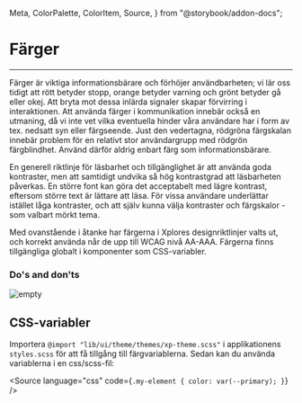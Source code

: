   Meta,
  ColorPalette,
  ColorItem,
  Source,
} from "@storybook/addon-docs";

<Meta title="Riktlinjer/Färger" />

# Färger
---

Färger är viktiga informationsbärare och förhöjer användbarheten; vi lär oss tidigt att rött betyder stopp, orange betyder varning och grönt betyder gå eller okej. Att
bryta mot dessa inlärda signaler skapar förvirring i interaktionen. Att använda färger i kommunikation innebär också en utmaning, då vi inte vet vilka eventuella hinder
våra användare har i form av tex. nedsatt syn eller färgseende. Just den vedertagna, rödgröna färgskalan innebär problem för en relativt stor användargrupp med rödgrön färgblindhet.
Använd därför aldrig enbart färg som informationsbärare.

En generell riktlinje för läsbarhet och tillgänglighet är att använda goda kontraster, men att samtidigt undvika så hög kontrastgrad att läsbarheten påverkas. En större font kan
göra det acceptabelt med lägre kontrast, eftersom större text är lättare att läsa. För vissa användare underlättar istället låga kontraster, och att själv kunna välja kontraster och
färgskalor - som valbart mörkt tema.

Med ovanstående i åtanke har färgerna i Xplores designriktlinjer valts ut, och korrekt använda når de upp till WCAG nivå AA-AAA. Färgerna finns tillgängliga globalt i komponenter som
CSS-variabler.

### Do's and don'ts

<img src={Colors} alt="empty" />

## CSS-variabler

Importera `@import "lib/ui/theme/themes/xp-theme.scss"` i applikationens `styles.scss`
för att få tillgång till färgvariablerna. Sedan kan du använda variablerna i en css/scss-fil:

<Source
  language="css"
  code={`
.my-element {
  color: var(--primary);
}
  `}
/>

<ColorPalette>
  <ColorItem title="--primary" subtitle="Primärfärg" colors={["#333333"]} />
  <ColorItem title="--on-primary" subtitle="Ovanpå primärfärg" colors={["#F8F8F8"]} />
  <ColorItem title="--secondary" subtitle="Sekundärfärg" colors={["#707070"]} />
  <ColorItem title="--on-secondary" subtitle="Ovanpå sekundärfärg" colors={["#F8F8F8"]} />
  <ColorItem title="--accent" subtitle="Accentfärg" colors={["#007565"]} />
  <ColorItem title="--on-accent" subtitle="Ovanpå accentfärg" colors={["#F8F8F8"]} />
  <ColorItem title="--error" subtitle="Fel" colors={["#BB4E00"]} />
  <ColorItem title="--on-error" subtitle="Ovanpå fel" colors={["#F8F8F8"]} />
  <ColorItem title="--background" subtitle="Bakgrundsfärg" colors={["#F8F8F8"]} />
  <ColorItem title="--on-background" subtitle="Ovanpå bakgrundsfärg" colors={["#333333"]} />
  <ColorItem title="--accent-variant" subtitle="Variant av accentfärg" colors={["#C7DEDB"]} />
  <ColorItem title="--on-accent-variant" subtitle="Ovanpå variant av accentfärg" colors={["#333333"]} />
  <ColorItem title="--error-variant" subtitle="Variant av felfärg" colors={["#ECD7CB"]} />
  <ColorItem title="--on-error-variant" subtitle="Ovanpå variant av felfärg" colors={["#333333"]} />
</ColorPalette>
